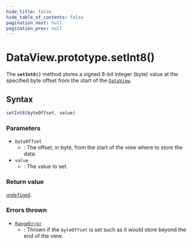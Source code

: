 ```yaml
---
hide_title: false
hide_table_of_contents: false
pagination_next: null
pagination_prev: null
---
```

# DataView.prototype.setInt8()

The **`setInt8()`** method stores a signed 8-bit integer (byte)
value at the specified byte offset from the start of the [`DataView`](../../../globals/DataView/DataView.mdx).

## Syntax

```js
setInt8(byteOffset, value)
```

### Parameters

- `byteOffset`
  - : The offset, in byte, from the start of the view where to store the data.
- `value`
  - : The value to set.

### Return value

[`undefined`](../../../globals/undefined.mdx).

### Errors thrown

- [`RangeError`](../../RangeError/RangeError.mdx)
  - : Thrown if the `byteOffset` is set such as it would store beyond the end
    of the view.
